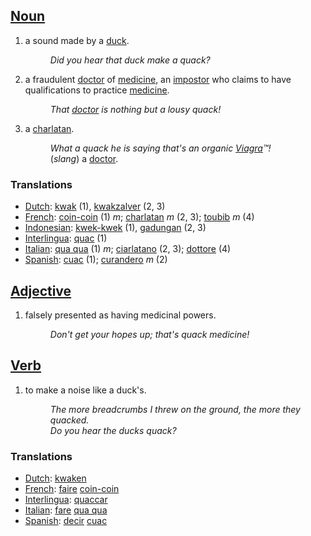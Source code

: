 == [[Noun]] ==
# a sound made by a [[duck]].
#:''Did you hear that duck make a quack?''
# a fraudulent [[doctor]] of [[medicine]], an [[impostor]] who claims to have qualifications to practice [[medicine]].
#:''That [[doctor]] is nothing but a lousy quack!''
# a [[charlatan]].
#:''What a quack he is saying that's an organic [[Viagra]]&#8482;!'' 
#: (''slang'') a [[doctor]].

=== Translations ===
*[[Dutch]]: [[kwak]] (1), [[kwakzalver]] (2, 3)
*[[French]]: [[coin-coin]] (1) ''m''; [[charlatan]] ''m'' (2, 3); [[toubib]] ''m'' (4)
*[[Indonesian]]: [[kwek-kwek]] (1), [[gadungan]] (2, 3)
*[[Interlingua]]: [[quac]] (1)
*[[Italian]]: [[qua qua]] (1) ''m''; [[ciarlatano]] (2, 3); [[dottore]] (4)
*[[Spanish]]: [[cuac]] (1); [[curandero]] ''m'' (2)

== [[Adjective]] ==
# falsely presented as having medicinal powers.
#:''Don't get your hopes up; that's quack medicine!''

== [[Verb]] ==
# to make a noise like a duck's.
#:''The more breadcrumbs I threw on the ground, the more they quacked.''
#:''Do you hear the ducks quack?''

=== Translations ===
*[[Dutch]]: [[kwaken]]
*[[French]]: [[faire]] [[coin-coin]]
*[[Interlingua]]: [[quaccar]]
*[[Italian]]: [[fare]] [[qua qua]]
*[[Spanish]]: [[decir]] [[cuac]]